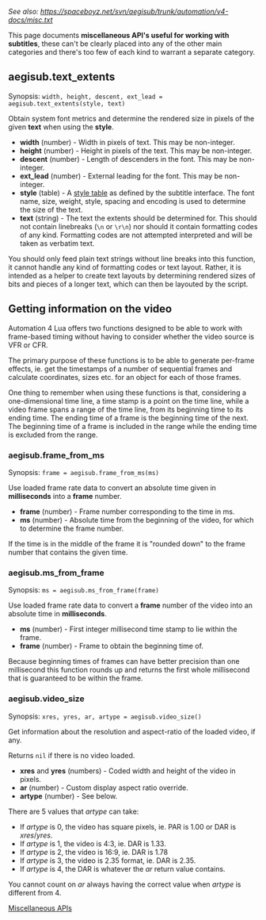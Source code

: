 ''See also: https://spaceboyz.net/svn/aegisub/trunk/automation/v4-docs/misc.txt''

This page documents '''miscellaneous API's useful for working with subtitles''', these can't be clearly placed into any of the other main categories and there's too few of each kind to warrant a separate category.

== aegisub.text_extents ==

Synopsis: <code>width, height, descent, ext_lead = aegisub.text_extents(style, text)</code>

Obtain system font metrics and determine the rendered size in pixels of the given '''text''' when using the '''style'''.

* '''width''' (number) - Width in pixels of text. This may be non-integer.
* '''height''' (number) - Height in pixels of the text. This may be non-integer.
* '''descent''' (number) - Length of descenders in the font. This may be non-integer.
* '''ext_lead''' (number) - External leading for the font. This may be non-integer.
* '''style''' (table) - A [[Automation 4 Lua Subtitle file interface#Style table|style table]] as defined by the subtitle interface. The font name, size, weight, style, spacing and encoding is used to determine the size of the text.
* '''text''' (string) - The text the extents should be determined for. This should not contain linebreaks (<tt>\n</tt> or <tt>\r\n</tt>) nor should it contain formatting codes of any kind. Formatting codes are not attempted interpreted and will be taken as verbatim text.

You should only feed plain text strings without line breaks into this function, it cannot handle any kind of formatting codes or text layout. Rather, it is intended as a helper to create text layouts by determining rendered sizes of bits and pieces of a longer text, which can then be layouted by the script.

== Getting information on the video ==

Automation 4 Lua offers two functions designed to be able to work with frame-based timing without having to consider whether the video source is VFR or CFR.

The primary purpose of these functions is to be able to generate per-frame effects, ie. get the timestamps of a number of sequential frames and calculate coordinates, sizes etc. for an object for each of those frames.

One thing to remember when using these functions is that, considering a one-dimensional time line, a time stamp is a point on the time line, while a video frame spans a range of the time line, from its beginning time to its ending time. The ending time of a frame is the beginning time of the next. The beginning time of a frame is included in the range while the ending time is excluded from the range.

=== aegisub.frame_from_ms ===

Synopsis: <code>frame = aegisub.frame_from_ms(ms)</code>

Use loaded frame rate data to convert an absolute time given in '''milliseconds''' into a '''frame''' number.

* '''frame''' (number) - Frame number corresponding to the time in ms.
* '''ms''' (number) - Absolute time from the beginning of the video, for which to determine the frame number.

If the time is in the middle of the frame it is "rounded down" to the frame number that contains the given time.

=== aegisub.ms_from_frame ===

Synopsis: <code>ms = aegisub.ms_from_frame(frame)</code>

Use loaded frame rate data to convert a '''frame''' number of the video into an absolute time in '''milliseconds'''.

* '''ms''' (number) - First integer millisecond time stamp to lie within the frame.
* '''frame''' (number) - Frame to obtain the beginning time of.

Because beginning times of frames can have better precision than one millisecond this function rounds up and returns the first whole millisecond that is guaranteed to be within the frame.

=== aegisub.video_size ===

Synopsis: <code>xres, yres, ar, artype = aegisub.video_size()</code>

Get information about the resolution and aspect-ratio of the loaded video, if any.

Returns <code>nil</code> if there is no video loaded.

* '''xres''' and '''yres''' (numbers) - Coded width and height of the video in pixels.
* '''ar''' (number) - Custom display aspect ratio override.
* '''artype''' (number) - See below.

There are 5 values that ''artype'' can take:

* If ''artype'' is 0, the video has square pixels, ie. PAR is 1.00 or DAR is ''xres''/''yres''.
* If ''artype'' is 1, the video is 4:3, ie. DAR is 1.33.
* If ''artype'' is 2, the video is 16:9, ie. DAR is 1.78
* If ''artype'' is 3, the video is 2.35 format, ie. DAR is 2.35.
* If ''artype'' is 4, the DAR is whatever the ''ar'' return value contains.

You cannot count on ''ar'' always having the correct value when ''artype'' is different from 4.

[[Category:Lua Reference|Miscellaneous APIs]]